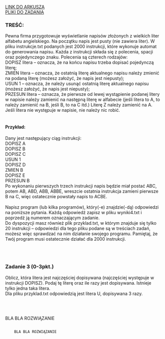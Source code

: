 
<div className="box_link"><a className="link" target="_blank" href="https://cke.gov.pl/images/_EGZAMIN_MATURALNY_OD_2015/Arkusze_egzaminacyjne/2021/Informatyka/poziom_rozszerzony/EINP-R2-100-2105.pdf">LINK DO ARKUSZA</a>
<br/>
<a className="link" href="https://cke.gov.pl/images/_EGZAMIN_MATURALNY_OD_2015/Arkusze_egzaminacyjne/2021/Informatyka/poziom_rozszerzony/Dane_2105.zip">PLIKI DO ZADANIA</a>
<br/>
</div>

### TREŚĆ:
Pewna firma przygotowuje wyświetlanie napisów złożonych z wielkich liter alfabetu
angielskiego. Na początku napis jest pusty (nie zawiera liter). W pliku instrukcje.txt
podanych jest 2000 instrukcji, które wykonuje automat do generowania napisu. Każda
z instrukcji składa się z polecenia, spacji oraz pojedynczego znaku. Polecenia są czterech
rodzajów:
<br/>
DOPISZ litera – oznacza, że na końcu napisu trzeba dopisać pojedynczą literę;<br/>
ZMIEN litera – oznacza, że ostatnią literę aktualnego napisu należy zmienić na podaną
literę (możesz założyć, że napis jest niepusty);<br/>
USUN 1 – oznacza, że należy usunąć ostatnią literę aktualnego napisu (możesz
założyć, że napis jest niepusty);<br/>
PRZESUN litera – oznacza, że pierwsze od lewej wystąpienie podanej litery w napisie należy
zamienić na następną literę w alfabecie (jeśli litera to A, to należy zamienić
na B, jeśli B, to na C itd.) Literę Z należy zamienić na A. Jeśli litera nie
występuje w napisie, nie należy nic robić. <br/><br/>

#### Przykład:
Dany jest następujący ciąg instrukcji:<br/>
DOPISZ A<br/>
DOPISZ B<br/>
DOPISZ C<br/>
USUN 1<br/>
DOPISZ D<br/>
ZMIEN B<br/>
DOPISZ E<br/>
PRZESUN B<br/>
Po wykonaniu pierwszych trzech instrukcji napis będzie miał postać ABC, potem AB, ABD,
ABB, ABBE, wreszcie ostatnia instrukcja zamieni pierwsze B na C, więc ostatecznie powstały
napis to ACBE.<br/><br/>
<span className="bold">Napisz program</span> (lub kilka programów), który(-e) znajdzie(-dą) odpowiedzi na poniższe
pytania. Każdą odpowiedź zapisz w pliku wyniki4.txt i poprzedź ją numerem
oznaczającym zadanie.<br/>
Do dyspozycji masz również plik przyklad.txt, w którym znajduje się tylko 20 instrukcji –
odpowiedzi dla tego pliku podane są w treściach zadań, możesz więc sprawdzać na nim
działanie swojego programu. Pamiętaj, że Twój program musi ostatecznie działać dla 2000
instrukcji. 

<br/><br/>

### Zadanie 3   (0-3pkt.)
Oblicz, która litera jest najczęściej dopisywana (najczęściej występuje w instrukcji DOPISZ).
Podaj tę literę oraz ile razy jest dopisywana. Istnieje tylko jedna taka litera.<br/>
Dla pliku przyklad.txt odpowiedzią jest litera U, dopisywana 3 razy. 

<br/><br/>

<Dropdown title="PRZYKŁADOWE ROZWIĄZANIE">
    <p className={`dropdown_text`}>
        BLA BLA ROZWIĄZANIE
    </p>
</Dropdown>

<Dropdown title="PRZYKŁADOWE ROZWIĄZANIE">
    <Code>
    BLA BLA ROZWIĄZANIE
    </Code>
</Dropdown>